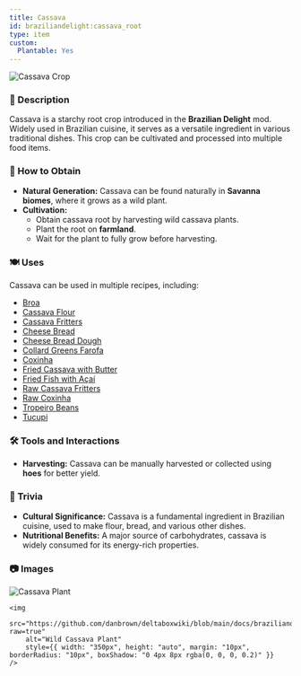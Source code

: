 ```yaml
---
title: Cassava
id: braziliandelight:cassava_root
type: item
custom:
  Plantable: Yes
---
```


<img src="https://github.com/danbrown/deltaboxwiki/blob/main/docs/braziliandelight/.assets/images/brazilliandelight/crops/cassava_crop.png?raw=true" alt="Cassava Crop"/>

### 📜 Description
Cassava is a starchy root crop introduced in the **Brazilian Delight** mod. Widely used in Brazilian cuisine, it serves as a versatile ingredient in various traditional dishes. This crop can be cultivated and processed into multiple food items.

### 🌾 How to Obtain
- **Natural Generation:** Cassava can be found naturally in **Savanna biomes**, where it grows as a wild plant.
- **Cultivation:**
  - Obtain cassava root by harvesting wild cassava plants.
  - Plant the root on **farmland**.
  - Wait for the plant to fully grow before harvesting.

### 🍽️ Uses
Cassava can be used in multiple recipes, including:
- [Broa](https://moddedmc.wiki/en/project/braziliandelight/docs/recipes)
- [Cassava Flour](https://moddedmc.wiki/en/project/braziliandelight/docs/recipes)
- [Cassava Fritters](https://moddedmc.wiki/en/project/braziliandelight/docs/recipes)
- [Cheese Bread](https://moddedmc.wiki/en/project/braziliandelight/docs/recipes)
- [Cheese Bread Dough](https://moddedmc.wiki/en/project/braziliandelight/docs/recipes)
- [Collard Greens Farofa](https://moddedmc.wiki/en/project/braziliandelight/docs/recipes)
- [Coxinha](https://moddedmc.wiki/en/project/braziliandelight/docs/recipes)
- [Fried Cassava with Butter](https://moddedmc.wiki/en/project/braziliandelight/docs/recipes)
- [Fried Fish with Açaí](https://moddedmc.wiki/en/project/braziliandelight/docs/recipes)
- [Raw Cassava Fritters](https://moddedmc.wiki/en/project/braziliandelight/docs/recipes)
- [Raw Coxinha](https://moddedmc.wiki/en/project/braziliandelight/docs/recipes)
- [Tropeiro Beans](https://moddedmc.wiki/en/project/braziliandelight/docs/recipes)
- [Tucupi](https://moddedmc.wiki/en/project/braziliandelight/docs/recipes)

### 🛠️ Tools and Interactions
- **Harvesting:** Cassava can be manually harvested or collected using **hoes** for better yield.

### 📌 Trivia
- **Cultural Significance:** Cassava is a fundamental ingredient in Brazilian cuisine, used to make flour, bread, and various other dishes.
- **Nutritional Benefits:** A major source of carbohydrates, cassava is widely consumed for its energy-rich properties.

### 📷 Images

<div style={{ display: "flex", flexWrap: "wrap", justifyContent: "center" }}>
    <img 
        src="https://github.com/danbrown/deltaboxwiki/blob/main/docs/braziliandelight/.assets/images/brazilliandelight/crops/nature/cassava_nature.png?raw=true"
        alt="Cassava Plant"
        style={{ width: "350px", height: "auto", margin: "10px", borderRadius: "10px", boxShadow: "0 4px 8px rgba(0, 0, 0, 0.2)" }} 
    />
    
    <img 
        src="https://github.com/danbrown/deltaboxwiki/blob/main/docs/braziliandelight/.assets/images/brazilliandelight/crops/nature/wild_cassava_nature.png?raw=true"
        alt="Wild Cassava Plant"
        style={{ width: "350px", height: "auto", margin: "10px", borderRadius: "10px", boxShadow: "0 4px 8px rgba(0, 0, 0, 0.2)" }} 
    />
</div>